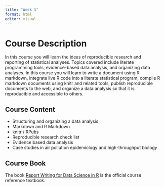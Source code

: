 ```yaml
---
title: "Week 1"
format: html
editor: visual
---
```


# Course Description  
In this course you will learn the ideas of reproducible research and reporting of statistical analyses. Topics covered include literate programming tools, evidence-based data analysis, and organizing data analyses. In this course you will learn to write a document using R markdown, integrate live R code into a literate statistical program, compile R markdown documents using knitr and related tools, publish reproducible documents to the web, and organize a data analysis so that it is reproducible and accessible to others.

## Course Content  
* Structuring and organizing a data analysis
* Markdown and R Markdown
* knitr / RPubs
* Reproducible research check list
* Evidence based data analysis
* Case studies in air pollution epidemiology and high-throughput biology

## Course Book
The book [Report Writing for Data Science in R](https://leanpub.com/reportwriting?utm_source=coursera&utm_medium=syllabus&utm_campaign=CourseraSyllabus) is the official course reference textbook. 